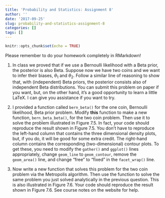 ```yaml
---
title: 'Probability and Statistics: Assignment 8'
author: ''
date: '2017-09-25'
slug: probability-and-statistics-assignment-8
categories: []
tags: []
---
```


```r
knitr::opts_chunk$set(echo = TRUE)
```

Please remember to do your homework completely in RMarkdown!

1.  In class we proved that if we use a Bernoulli likelihood with a Beta prior, the posterior is also Beta. Suppose now we have two coins and we want to infer their biases, $\theta_1$ and $\theta_2$. Follow a similar line of reasoning to show that, with (independent) Beta priors, the posterior consists also of independent Beta distributions. You can submit this problem on paper if you want, but, on the other hand, it's a good opportunity to learn a little LaTeX. I can give you assistance if you want to try.

1.  I provided a function called `bern_beta()` for the one coin, Bernoulli likelihood, Beta prior problem. Modify **this** function to make a new function, `bern_beta_beta()`, for the two coin problem. Then use it to solve the problem illustrated in Figure 7.5. In fact, your code should reproduce the result shown in Figure 7.5. You don't have to reproduce the left-hand column that contains the three dimensional density plots, but, if you do, it will be good for some extra credit. The right-hand column contains the corresponding (two-dimensional) contour plots. To get these, you need to modify the `gather()` and `ggplot()` lines appropriately, change `geom_line` to `geom_contour`, remove the `geom_area()` line, and change "free" to "fixed" in the `facet_wrap()` line. 

1.  Now write a new function that solves this problem for the two coin problem via the Metropolis algorithm. Then use the function to solve the same problem you just solved analytically in the previous question. This is also illustrated in Figure 7.6. Your code should reproduce the result shown in Figure 7.6. See course notes on the website for help.